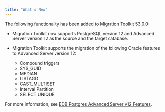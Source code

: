 ```yaml
---
title: "What's New"
---
```


<div id="whats_new" class="registered_link"></div>


The following functionality has been added to Migration Toolkit 53.0.0:

-   Migration Toolkit now supports PostgreSQL version 12 and Advanced Server version 12 as the source and the target database.

-   Migration Toolkit supports the migration of the following Oracle features to Advanced Server version 12:  
    -   Compound triggers
    -   SYS\_GUID
    -   MEDIAN
    -   LISTAGG
    -   CAST\_MULTISET
    -   Interval Partition
    -   SELECT UNIQUE

For more information, see [EDB Postgres Advanced Server v12 Features](https://www.enterprisedb.com/edb-docs/static/docs/epas/12/EPAS_Release_Notes_v12_Beta.pdf).
